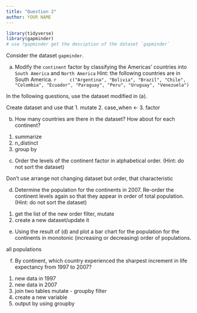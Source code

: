 ```yaml
---
title: "Question 2"
author: YOUR NAME
---
```


```r
library(tidyverse)
library(gapminder)
# use ?gapminder get the desciption of the dataset `gapminder`
```

Consider the dataset `gapminder`.

(a) Modify the `continent` factor by classifying the Americas' countries into `South America` and `North America`
    Hint: the following countries are in South America.
    ```r
    c("Argentina", "Bolivia", "Brazil", "Chile", "Colombia", "Ecuador", "Paraguay", "Peru", "Uruguay", "Venezuela")
    ```


In the following questions, use the dataset modified in (a).

Create dataset and use that
1. mutate 
2. case_when <- 
3. factor

(b) How many countries are there in the dataset? How about for each continent?

1. summarize
2. n_distinct
3. group by 



(c) Order the levels of the continent factor in alphabetical order. (Hint: do not sort the dataset)

Don't use arrange
not changing dataset but order, that characteristic


(d) Determine the population for the continents in 2007. Re-order the continent levels again so that they appear in order of total population. (Hint: do not sort the dataset)

1. get the list of the new order
    filter, mutate
2. create a new dataset/update it


(e) Using the result of (d) and plot a bar chart for the population for the continents in monotonic (increasing or decreasing) order of populations.

all populations

(f) By continent, which country experienced the sharpest increment in life expectancy from 1997 to 2007?

1. new data in 1997
2. new data in 2007
3. join two tables
    mutate - groupby filter
4. create a new variable
5. output by using groupby
